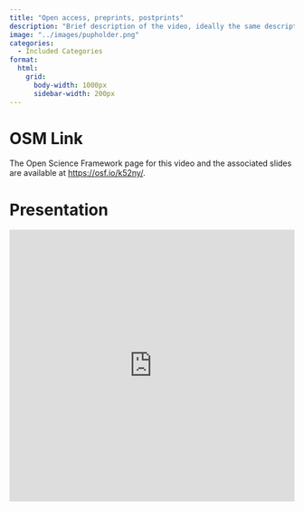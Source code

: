 ```yaml
---
title: "Open access, preprints, postprints"
description: "Brief description of the video, ideally the same description used in the tutorial itself."
image: "../images/pupholder.png"
categories:
  - Included Categories
format:
  html: 
    grid:
      body-width: 1000px
      sidebar-width: 200px
---
```



# OSM Link

The Open Science Framework page for this video and the associated slides are available at [https://osf.io/k52ny/](https://osf.io/k52ny/).


# Presentation

<iframe src="https://mfr.de-1.osf.io/render?url=https%3A%2F%2Fosf.io%2Fdownload%2Fgurby%2F%3Fdirect%26mode%3Drender"
    width="100%"
    scrolling="yes"
    height="480px"
    marginheight="0"
    frameborder="0"
    allowfullscreen
    webkitallowfullscreen
>


